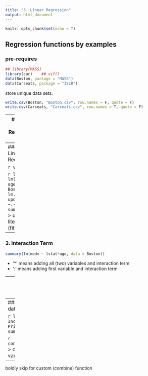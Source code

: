 ```yaml
---
title: "3. Linear Regression"
output: html_document
---
```


```r
knitr::opts_chunk$set(echo = T)
```

## Regression functions by examples

### pre-requires
``` r
## library(MASS)
library(car)    ## vif()
data(Boston, package = "MASS")
data(Carseats, package = "ISLR")
```

store unique data sets.
``` r
write.csv(Boston, "Boston.csv", row.names = F, quote = F)
write.csv(Carseats, "Carseats.csv", row.names = T, quote = F)
```
---
### 1. Simple Linear Regression
data checking 
``` r
## fix(Boston)
names(Boston)
```
> fix( ): whole check for data set

``` r
lm.fit = lm(medv ~ lstat, data = Boston)
## attach(Boston);	lm.fit = lm(medv ~ lstat)
summary(lm.fit);	summary(lm.fit)$r.sq;	summary(lm.fit)$sigma
## names(lm.fit);	coef(lm.fit);
```
confint(lm.fit): coefficient 2.5, 97.5 percentile value

``` r
predict(lm.fit, data.frame(lstat = c(5,10,15)), interval = "confidence")
predict(lm.fit, data.frame(lstat = c(5,10,15)), interval = "prediction")
```

``` r
plot(Boston$lstat, Boston$medv)
abline(lm.fit)
## abline(lm.fit, lwd = 3);         abline(lm.fit, lwd = 3, col = "red")
## plot(lstat, medv, col = "red");  plot(lstat, medv, pch = 20)
## plot(lstat, medv, pch = "+");	plot(1:20, 1:20, pch = 1:20)
```

``` r
par(mfrow = c(2,2))
plot(lm.fit)
```

```r
par(mfrow = c(1,3))
plot(predict(lm.fit), residuals(lm.fit))
plot(predict(lm.fit), rstudent(lm.fit))
## external studentization residuals
plot(hatvalues(lm.fit))
```

``` r
which.max(hatvalues(lm.fit))
```
> which.max( ): return maximum data


---
### 2. Multiple Linear Regression
``` r
lm.fit = lm(medv ~ lstat + age, data = Boston)
summary(lm.fit)
## lm.fit = lm(medv ~, data = Boston)
## summary(lm.fit)
```

``` r
vif(lm.fit)
```

``` r
lm.fit1 = lm(medv ~. - age, data = Boston)
## lm.fit1 = update(lm.fit, ~.-age)
summary(lm.fit1)
```
> update( ): literally update (fit) function

---
### 3. Interaction Term
``` r
summary(lm(medv ~ lstat*age, data = Boston))
```
- '*' means adding all (two) variables and interaction term
- ':' means adding first variable and interaction term

---
### 4. Non-linear Transormations of the Predictors
``` r
lm.fit2 = lm(medv ~ lstat + I(lstat^2), data = Boston)
summary(lm.fit2)
```
represent two-square term through '^', 'I( )'

``` r
par(mfrow = c(2,2))
plot(lm.fit2)
```

##### compare with normal and quadratic
``` r
lm.fit = lm(medv ~ lstat, data = Boston)
anova(lm.fit, lm.fit2)
```

##### 5-degree poly
``` r
lm.fit5 = lm(medv ~ poly(lstat, 5), data = Boston)
summary(lm.fit5)
```

##### log
``` r
summary(lm(medv ~ log(rm), data = Boston))
```

---
### 5. Qualitative Predictors
data checking 
``` r
## fix(Carseats)
names(Carseats)
```

``` r
lm.fit = lm(Sales ~. + Income:Advertising + Price:Age, data = Carseats)
summary(lm.fit)
```

``` r
contrasts(Carseats$ShelveLoc)
```
> contrasts( ): making dummy variables

---
boldly skip for custom (combine) function